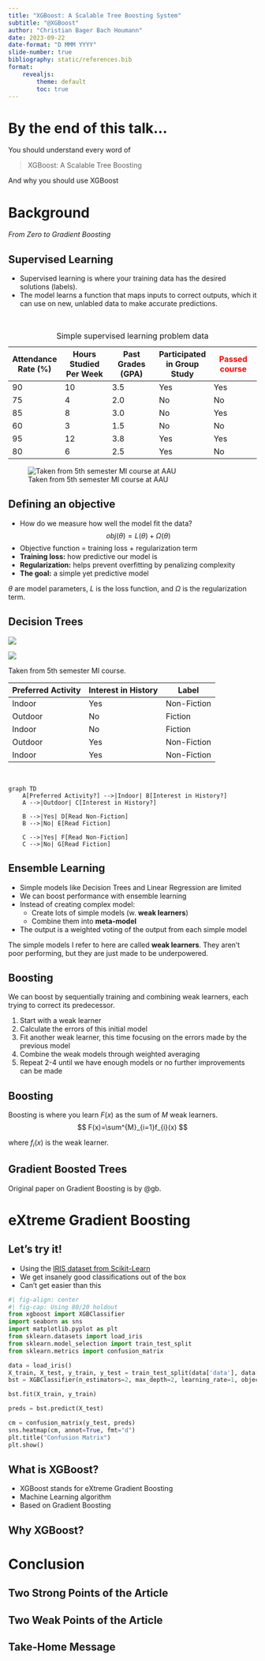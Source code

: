 ```yaml
---
title: "XGBoost: A Scalable Tree Boosting System"
subtitle: "@XGBoost"
author: "Christian Bager Bach Houmann"
date: 2023-09-22
date-format: "D MMM YYYY"
slide-number: true
bibliography: static/references.bib
format: 
    revealjs:
        theme: default
        toc: true
---
```


# By the end of this talk... {.unlisted}

You should understand every word of

> XGBoost: A Scalable Tree Boosting

And why you should use XGBoost

# Background

*From Zero to Gradient Boosting*

## Supervised Learning {.smaller}

- Supervised learning is where your training data has the desired solutions (labels).
- The model learns a function that maps inputs to correct outputs, which it can use on new, unlabled data to make accurate predictions.

<br />

::: {.hidden}
| Attendance Rate (%) | Hours Studied Per Week | Past Grades (GPA) | Participated in Group Study | [Passed course]{style="color: red"} |
|---------------|---------------|---------------|---------------|---------------|
| 90                  | 10                     | 3.5               | Yes                         | Yes                                 |
| 75                  | 4                      | 2.0               | No                          | No                                  |
| 85                  | 8                      | 3.0               | No                          | Yes                                 |
| 60                  | 3                      | 1.5               | No                          | No                                  |
| 95                  | 12                     | 3.8               | Yes                         | Yes                                 |
| 80                  | 6                      | 2.5               | Yes                         | No                                  |

: Simple supervised learning problem data
:::

![Taken from 5th semester MI course at AAU](static/images/tabular_data.png){fig-align="center"}

## Defining an objective {.unlisted}
- How do we measure how well the model fit the data?
$$
obj(\theta)=L(\theta)+\Omega(\theta)
$$
- Objective function = training loss + regularization term
- **Training loss:** how predictive our model is
- **Regularization:** helps prevent overfitting by penalizing complexity
- **The goal:** a simple yet predictive model

::: aside
$\theta$ are model parameters, $L$ is the loss function, and $\Omega$ is the regularization term.
:::


## Decision Trees {.smaller}

::: {layout-ncol="2"}
![](static/images/tabular_data.png)

![](static/images/decision_trees.png)
:::

::: aside
Taken from 5th semester MI course.
:::

::: {.hidden}
| Preferred Activity | Interest in History | Label       |
|--------------------|---------------------|-------------|
| Indoor             | Yes                 | Non-Fiction |
| Outdoor            | No                  | Fiction     |
| Indoor             | No                  | Fiction     |
| Outdoor            | Yes                 | Non-Fiction |
| Indoor             | Yes                 | Non-Fiction |

<br />

```mermaid
graph TD
    A[Preferred Activity?] -->|Indoor| B[Interest in History?]
    A -->|Outdoor| C[Interest in History?]
    
    B -->|Yes| D[Read Non-Fiction]
    B -->|No| E[Read Fiction]
    
    C -->|Yes| F[Read Non-Fiction]
    C -->|No| G[Read Fiction]
```
:::

## Ensemble Learning

-   Simple models like Decision Trees and Linear Regression are limited
-   We can boost performance with ensemble learning
-   Instead of creating complex model:
    -   Create lots of simple models (w. **weak learners**)
    -   Combine them into **meta-model**
-   The output is a weighted voting of the output from each simple model

::: notes
The simple models I refer to here are called **weak learners**. They aren't poor performing, but they are just made to be underpowered.
:::

## Boosting

We can boost by sequentially training and combining weak learners, each trying to correct its predecessor.

1.  Start with a weak learner
2.  Calculate the errors of this initial model
3.  Fit another weak learner, this time focusing on the errors made by the previous model
4.  Combine the weak models through weighted averaging
5.  Repeat 2-4 until we have enough models or no further improvements can be made

## Boosting {.unlisted}

Boosting is where you learn $F(x)$ as the sum of $M$ weak learners.
$$
F(x)=\sum^{M}_{i=1}f_{i}(x)
$$ 

where $f_{i}(x)$ is the weak learner.

## Gradient Boosted Trees

Original paper on Gradient Boosting is by @gb.

# eXtreme Gradient Boosting

## Let's try it! {.unlisted .smaller}

-   Using the [IRIS dataset from Scikit-Learn](https://scikit-learn.org/stable/auto_examples/datasets/plot_iris_dataset.html)
-   We get insanely good classifications out of the box
-   Can't get easier than this

::: {layout-ncol="1" layout-halign="center"}
```python
#| fig-align: center
#| fig-cap: Using 80/20 holdout
from xgboost import XGBClassifier
import seaborn as sns
import matplotlib.pyplot as plt
from sklearn.datasets import load_iris
from sklearn.model_selection import train_test_split
from sklearn.metrics import confusion_matrix

data = load_iris()
X_train, X_test, y_train, y_test = train_test_split(data['data'], data['target'], test_size=.2, random_state=42)
bst = XGBClassifier(n_estimators=2, max_depth=2, learning_rate=1, objective='binary:logistic')

bst.fit(X_train, y_train)

preds = bst.predict(X_test)

cm = confusion_matrix(y_test, preds)
sns.heatmap(cm, annot=True, fmt="d")
plt.title("Confusion Matrix")
plt.show()
```
:::

## What is XGBoost?

-   XGBoost stands for eXtreme Gradient Boosting
-   Machine Learning algorithm
-   Based on Gradient Boosting

## Why XGBoost?

# Conclusion

## Two Strong Points of the Article

## Two Weak Points of the Article

## Take-Home Message